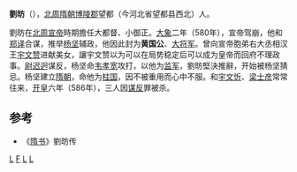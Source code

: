 '''劉昉'''（{{bd|？||586年||catIdx=L}}），[[北周|北周]][[隋朝|隋朝]][[博陵郡|博陵郡]]望都（今河北省望都县西北）人。

劉昉在[[北周宣帝|北周宣帝]]時期擔任大都督、小御正。[[大象_(年号)|大象]]二年（580年），宣帝驾崩，他和[[郑译|郑译]]合谋，推举[[杨坚|杨坚]]辅政，他因此封为'''黄国公'''、[[大将军_(中国)|大将军]]。曾向宣帝胞弟右大丞相汉王[[宇文赞|宇文赞]]进献美女，讓宇文赞以为可以在局势稳定后可以成为皇帝而回府不理政事。[[尉迟迥|尉迟迥]]谋反，杨坚命[[韦孝宽|韦孝宽]]攻打，以他为[[监军|监军]]，劉昉堅決推辭，开始被杨坚猜忌。杨坚建立[[隋朝|隋朝]]，命他为[[柱国|柱国]]，因不被重用而心中不服。和[[宇文忻|宇文忻]]、[[梁士彦|梁士彦]]常常往来，[[开皇|开皇]]六年（586年），三人因[[谋反|谋反]]罪被杀。

==参考==
*《[[隋书|隋书]]》劉昉传
[[Category:望都人|L]]
[[Category:刘姓|F]]
[[Category:隋朝政治人物|L]]
[[Category:北周政治人物|L]]